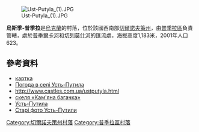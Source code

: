 [[Image:Ust-Putyla_(1).JPG|right]]

'''烏斯季-普季拉'''是[[烏克蘭|烏克蘭]]的村落，位於該國西南部[[切爾諾夫策州|切爾諾夫策州]]，由[[普季拉區|普季拉區]]負責管轄，處於[[普季爾卡河|普季爾卡河]]和[[切列莫什河|切列莫什河]]的匯流處，海拔高度1,183米，2001年人口623。

{{coord|48|5|52|N|25|6|20|E|scale:100000|display=title}}

==參考資料==
* [http://gska2.rada.gov.ua/pls/z7502/A005?rdat1=29.04.2009&rf7571=39282 картка]{{dead link|date=2018年3月 |bot=InternetArchiveBot |fix-attempted=yes }}
* [http://weather.in.ua/ua/chernovickaja/26983 Погода в селі Усть-Путила] {{Wayback|url=http://weather.in.ua/ua/chernovickaja/26983 |date=20161113210713 }}
* http://www.castles.com.ua/ustputyla.html {{Wayback|url=http://www.castles.com.ua/ustputyla.html |date=20190527215855 }}
* [http://castles.com.ua/bagachka.html скеля «Кам'яна багачка»] {{Wayback|url=http://castles.com.ua/bagachka.html |date=20201023023644 }}
* [http://andy-babubudu.livejournal.com/94045.html Усть-Путила]
* [http://picasaweb.google.com/EdwardTurJ/OldBukowinaPhotosUsciePutilla Старі фото Усть-Путили]{{dead link|date=2018年3月 |bot=InternetArchiveBot |fix-attempted=yes }}

{{DEFAULTSORT:Усть-Путила}}
[[Category:切爾諾夫策州村落|Category:切爾諾夫策州村落]]
[[Category:普季拉區村落|Category:普季拉區村落]]


{{Chernivtsi-geo-stub}}